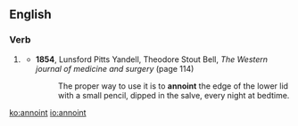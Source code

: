 ==English==

===Verb===
{{en-verb}}

# {{lb|en|nonstandard}} {{alternative spelling of|anoint|lang=en}}
#* '''1854''', Lunsford Pitts Yandell, Theodore Stout Bell, ''The Western journal of medicine and surgery'' (page 114)
#*: The proper way to use it is to '''annoint''' the edge of the lower lid with a small pencil, dipped in the salve, every night at bedtime.

[[ko:annoint]]
[[io:annoint]]